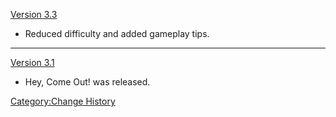 [[Version 3.3]]
* Reduced difficulty and added gameplay tips.
----
[[Version 3.1]]
* Hey, Come Out! was released.
<noinclude>[[Category:Change History]]</noinclude>